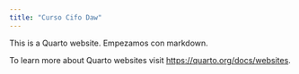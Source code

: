 ```yaml
---
title: "Curso Cifo Daw"
---
```


This is a Quarto website.
Empezamos con markdown.

To learn more about Quarto websites visit <https://quarto.org/docs/websites>.
